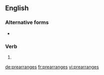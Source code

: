 {{also|pre-arranges}}
==English==

===Alternative forms===
* {{l|en|pre-arranges}}

===Verb===
{{head|en|verb form}}

# {{en-third-person singular of|prearrange}}

[[de:prearranges]]
[[fr:prearranges]]
[[vi:prearranges]]
